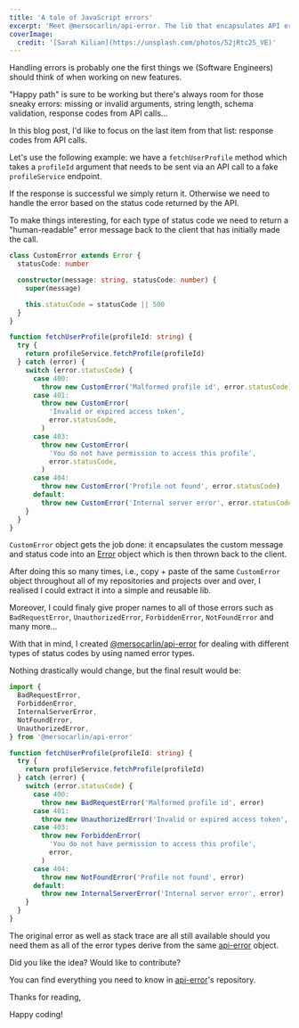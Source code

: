```yaml
---
title: 'A tale of JavaScript errors'
excerpt: 'Meet @mersocarlin/api-error. The lib that encapsulates API errors into named errors.'
coverImage:
  credit: '[Sarah Kilian](https://unsplash.com/photos/52jRtc2S_VE)'
---
```


Handling errors is probably one the first things we (Software Engineers) should think of when working on new features.

"Happy path" is sure to be working but there's always room for those sneaky errors: missing or invalid arguments, string length, schema validation, response codes from API calls...

In this blog post, I'd like to focus on the last item from that list: response codes from API calls.

Let's use the following example: we have a `fetchUserProfile` method which takes a `profileId` argument that needs to be sent via an API call to a fake `profileService` endpoint.

If the response is successful we simply return it.
Otherwise we need to handle the error based on the status code returned by the API.

To make things interesting, for each type of status code we need to return a "human-readable" error message back to the client that has initially made the call.

```ts
class CustomError extends Error {
  statusCode: number

  constructor(message: string, statusCode: number) {
    super(message)

    this.statusCode = statusCode || 500
  }
}

function fetchUserProfile(profileId: string) {
  try {
    return profileService.fetchProfile(profileId)
  } catch (error) {
    switch (error.statusCode) {
      case 400:
        throw new CustomError('Malformed profile id', error.statusCode)
      case 401:
        throw new CustomError(
          'Invalid or expired access token',
          error.statusCode,
        )
      case 403:
        throw new CustomError(
          'You do not have permission to access this profile',
          error.statusCode,
        )
      case 404:
        throw new CustomError('Profile not found', error.statusCode)
      default:
        throw new CustomError('Internal server error', error.statusCode)
    }
  }
}
```

`CustomError` object gets the job done: it encapsulates the custom message and status code into an [Error](https://developer.mozilla.org/en-US/docs/Web/JavaScript/Reference/Global_Objects/Error) object which is then thrown back to the client. 

After doing this so many times, i.e., copy + paste of the same `CustomError` object throughout all of my repositories and projects over and over, I realised I could extract it into a simple and reusable lib.

Moreover, I could finaly give proper names to all of those errors such as `BadRequestError`, `UnauthorizedError`, `ForbiddenError`, `NotFoundError` and many more...

With that in mind, I created [@mersocarlin/api-error](https://github.com/mersocarlin/api-error) for dealing with different types of status codes by using named error types.

Nothing drastically would change, but the final result would be:

```ts
import {
  BadRequestError,
  ForbiddenError,
  InternalServerError,
  NotFoundError,
  UnauthorizedError,
} from '@mersocarlin/api-error'

function fetchUserProfile(profileId: string) {
  try {
    return profileService.fetchProfile(profileId)
  } catch (error) {
    switch (error.statusCode) {
      case 400:
        throw new BadRequestError('Malformed profile id', error)
      case 401:
        throw new UnauthorizedError('Invalid or expired access token', error)
      case 403:
        throw new ForbiddenError(
          'You do not have permission to access this profile',
          error,
        )
      case 404:
        throw new NotFoundError('Profile not found', error)
      default:
        throw new InternalServerError('Internal server error', error)
    }
  }
}
```

The original error as well as stack trace are all still available should you need them as all of the error types derive from the same [api-error](https://github.com/mersocarlin/api-error/blob/master/src/api-error.ts) object.

Did you like the idea? Would like to contribute? 

You can find everything you need to know in [api-error](https://github.com/mersocarlin/api-error)'s repository.

Thanks for reading,

Happy coding!
